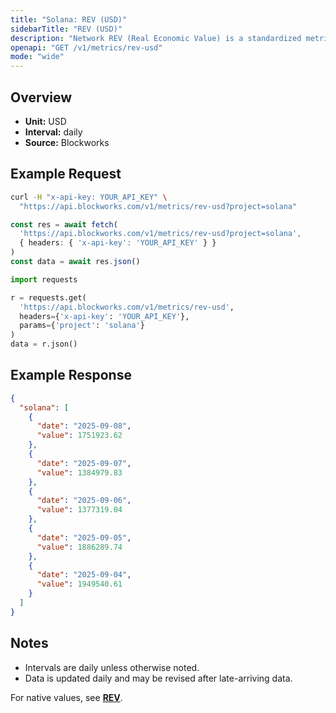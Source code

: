 ```yaml
---
title: "Solana: REV (USD)"
sidebarTitle: "REV (USD)"
description: "Network REV (Real Economic Value) is a standardized metric that tracks blockchain value accrual generated by user activity. REV consists of both in-protocol transaction fees and out-of-protocol tips that users pay for transaction execution, so it measures the monetary demand to transact onchain."
openapi: "GET /v1/metrics/rev-usd"
mode: "wide"
---
```


## Overview

- **Unit:** USD
- **Interval:** daily
- **Source:** Blockworks

## Example Request

<CodeGroup>

```bash cURL
curl -H "x-api-key: YOUR_API_KEY" \
  "https://api.blockworks.com/v1/metrics/rev-usd?project=solana"
```

```typescript TypeScript
const res = await fetch(
  'https://api.blockworks.com/v1/metrics/rev-usd?project=solana',
  { headers: { 'x-api-key': 'YOUR_API_KEY' } }
)
const data = await res.json()
```

```python Python
import requests

r = requests.get(
  'https://api.blockworks.com/v1/metrics/rev-usd',
  headers={'x-api-key': 'YOUR_API_KEY'},
  params={'project': 'solana'}
)
data = r.json()
```

</CodeGroup>

## Example Response

```json
{
  "solana": [
    {
      "date": "2025-09-08",
      "value": 1751923.62
    },
    {
      "date": "2025-09-07",
      "value": 1384979.83
    },
    {
      "date": "2025-09-06",
      "value": 1377319.04
    },
    {
      "date": "2025-09-05",
      "value": 1886289.74
    },
    {
      "date": "2025-09-04",
      "value": 1949540.61
    }
  ]
}
```

## Notes
- Intervals are daily unless otherwise noted.
- Data is updated daily and may be revised after late-arriving data.

<Note>For native values, see **[REV](./rev)**.</Note>